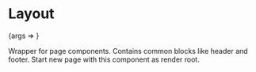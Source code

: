 
<Meta title="Layout" component={Layout} />

# Layout

<Canvas>
  <Story name="Basic" args={{ children: 'Page content' }}>
    {args => <Layout {...args} />}
  </Story>
</Canvas>

Wrapper for page components. Contains common blocks like header and footer. Start new page with this component as render root.

<ArgsTable story="Basic" />
